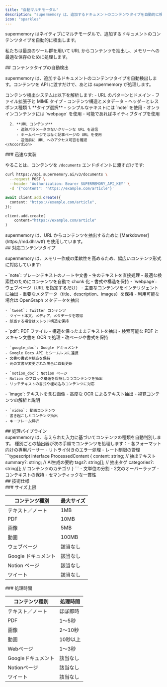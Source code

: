 ```yaml
---
title: "自動マルチモーダル"
description: "supermemory は、追加するドキュメントのコンテンツタイプを自動的に検出します。"
icon: "sparkles"
---
```


supermemory はネイティブにマルチモーダルで、追加するドキュメントのコンテンツタイプを自動的に検出します。

私たちは最良のツール群を用いて URL からコンテンツを抽出し、メモリーへの最適な保存のために処理します。

<div id="automatic-content-type-detection">
  ## コンテンツタイプの自動検出
</div>

supermemory は、追加するドキュメントのコンテンツタイプを自動検出します。コンテンツを API に渡すだけで、あとは supermemory が処理します。

<Tabs>
  <Tab title="仕組み">
    コンテンツ検出システムは以下を解析します:
    - URL のパターンとドメイン
    - ファイル拡張子と MIME タイプ
    - コンテンツ構造とメタデータ
    - ヘッダーとレスポンス種類
  </Tab>
  <Tab title="ベストプラクティス">
    <Accordion title="コンテンツタイプのベストプラクティス" defaultOpen icon="sparkles">
      1. **タイプ選択**
         - シンプルなテキストには `note` を使用
         - オンラインコンテンツには `webpage` を使用
         - 可能であればネイティブタイプを使用

      2. **URL コンテンツ**
         - 追跡パラメータのないクリーンな URL を送信
         - ホームページではなく記事ページの URL を使用
         - 送信前に URL へのアクセス可否を確認
    </Accordion>

  </Tab>
</Tabs>

<div id="quick-implementation">
  ### 迅速な実装
</div>

やることは、コンテンツを `/documents` エンドポイントに渡すだけです:

<CodeGroup>

```bash cURL
curl https://api.supermemory.ai/v3/documents \
  --request POST \
  --header 'Authorization: Bearer SUPERMEMORY_API_KEY' \
  -d '{"content": "https://example.com/article"}'
```

```typescript
await client.add.create({
  content: "https://example.com/article",
});
```

```python
client.add.create(
    content="https://example.com/article"
)
```

</CodeGroup>

<Note>
  supermemory は、URL からコンテンツを抽出するために [Markdowner](https://md.dhr.wtf) を使用しています。
</Note>

<div id="supported-content-types">
  ## 対応コンテンツタイプ
</div>

supermemory は、メモリー作成の柔軟性を高めるため、幅広いコンテンツ形式に対応しています:

<Grid cols={2}>
  <Card title="Text Content" icon="document-text">
    - `note`: プレーンテキストのノートや文書
    - 生のテキストを直接処理
    - 最適な検索性のためにコンテンツを自動で chunk 化
    - 書式や構造を保持
  </Card>

  <Card title="Web Content" icon="globe">
    - `webpage`: ウェブページ（URL を指定するだけ）
    - 主要なコンテンツをインテリジェントに抽出
    - 重要なメタデータ（title、description、images）を保持
    - 利用可能な場合は OpenGraph メタデータを抽出

    - `tweet`: Twitter コンテンツ
    - ツイート本文、メディア、メタデータを取得
    - 該当する場合はスレッド構造を保持
  </Card>

  <Card title="Document Types" icon="document">
    - `pdf`: PDF ファイル
    - 構造を保ったままテキストを抽出
    - 検索可能な PDF とスキャン文書を OCR で処理
    - 改ページや書式を保持

    - `google_doc`: Google ドキュメント
    - Google Docs API とシームレスに連携
    - 文書の書式や構造を保持
    - 元の文書が変更された場合に自動更新

    - `notion_doc`: Notion ページ
    - Notion のブロック構造を保持しつつコンテンツを抽出
    - リッチテキストの書式や埋め込みコンテンツに対応
  </Card>

  <Card title="Media Types" icon="photo">
    - `image`: テキストを含む画像
    - 高度な OCR によるテキスト抽出
    - 視覚コンテンツの解析と説明

    - `video`: 動画コンテンツ
    - 書き起こしとコンテンツ抽出
    - キーフレーム解析
  </Card>
</Grid>

<div id="processing-pipeline">
  ## 処理パイプライン
</div>

<Steps>
  <Step title="Content Detection">
    supermemory は、与えられた入力に基づいてコンテンツの種類を自動判別します。
  </Step>

<Step title="Content Extraction">
  種別ごとの抽出器が次の手順でコンテンツを処理します：- 各フォーマット向けの専用パーサー - リトライ付きのエラー処理 - レート制限の管理
</Step>

  <Step title="AI Enhancement">
    ```typescript
    interface ProcessedContent {
      content: string;      // 抽出テキスト
      summary?: string;     // AI生成の要約
      tags?: string[];     // 抽出タグ
      categories?: string[]; // コンテンツのカテゴリ
    }
    ```
  </Step>

  <Step title="Chunking & Indexing">
    - 文単位の分割
    - 2文のオーバーラップ
    - コンテキストの保持
    - セマンティックな一貫性
  </Step>
</Steps>

<div id="technical-specifications">
  ## 技術仕様
</div>

<div id="size-limits">
  ### サイズ上限
</div>

| コンテンツ種別 | 最大サイズ |
| -------------- | ---------- |
| テキスト／ノート | 1MB       |
| PDF            | 10MB       |
| 画像           | 5MB        |
| 動画           | 100MB      |
| ウェブページ   | 該当なし   |
| Google ドキュメント | 該当なし |
| Notion ページ  | 該当なし   |
| ツイート       | 該当なし   |

<div id="processing-time">
  ### 処理時間
</div>

| コンテンツ種別 | 処理時間 |
| -------------- | -------- |
| テキスト／ノート | ほぼ即時 |
| PDF            | 1〜5秒   |
| 画像           | 2〜10秒  |
| 動画           | 10秒以上 |
| Webページ       | 1〜3秒   |
| Googleドキュメント | 該当なし |
| Notionページ    | 該当なし |
| ツイート        | 該当なし |